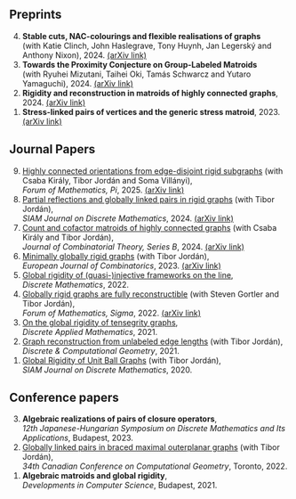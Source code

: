 Preprints
------

<ol reversed>  
<li>**Stable cuts, NAC-colourings and flexible realisations of graphs**\
(with Katie Clinch, John Haslegrave, Tony Huynh, Jan Legerský and Anthony Nixon), 2024. <a href="https://arxiv.org/abs/2412.16018" class="arxiv-link">(arXiv link)</a></li>
<li>**Towards the Proximity Conjecture on Group-Labeled Matroids**\
(with Ryuhei Mizutani, Taihei Oki, Tamás Schwarcz and Yutaro Yamaguchi), 2024. <a href="https://arxiv.org/abs/2411.06771" class="arxiv-link">(arXiv link)</a></li>
<li>**Rigidity and reconstruction in matroids of highly connected graphs**, 2024. <a href="https://arxiv.org/abs/2410.23431" class="arxiv-link">(arXiv link)</a></li>
<li>**Stress-linked pairs of vertices and the generic stress matroid**, 2023. <a href="https://arxiv.org/abs/2308.16851" class="arxiv-link">(arXiv link)</a></li>
</ol>  


Journal Papers
------

<ol reversed> 
<li><a href="https://doi.org/10.1017/fmp.2025.4" class="paper-link"> Highly connected orientations from edge-disjoint rigid subgraphs</a> (with Csaba Király, Tibor Jordán and Soma Villányi),\
*Forum of Mathematics, Pi*, 2025. <a href="https://arxiv.org/abs/2401.12670" class="arxiv-link">(arXiv link)</a></li>
<li><a href="https://doi.org/10.1137/23M157065X" class="paper-link"> Partial reflections and globally linked pairs in rigid graphs</a> (with Tibor Jordán),\
*SIAM Journal on Discrete Mathematics*, 2024. <a href="https://arxiv.org/abs/2305.03412" class="arxiv-link">(arXiv link)</a></li>
<li><a href="https://doi.org/10.1016/j.jctb.2023.12.004" class="paper-link">Count and cofactor matroids of highly connected graphs</a> (with Csaba Király and Tibor Jordán),\
*Journal of Combinatorial Theory, Series B*, 2024. <a href="https://arxiv.org/abs/2209.06204" class="arxiv-link">(arXiv link)</a></li>
<li><a href="https://doi.org/10.1016/j.ejc.2022.103626" class="paper-link">Minimally globally rigid graphs</a> (with Tibor Jordán),\
*European Journal of Combinatorics*, 2023. <a href="https://arxiv.org/abs/2202.11617" class="arxiv-link">(arXiv link)</a></li>
<li><a href="https://doi.org/10.1016/j.disc.2021.112687" class="paper-link">Global rigidity of (quasi-)injective frameworks on the line</a>,\
*Discrete Mathematics*, 2022.
<li><a href="https://doi.org/10.1017/fms.2022.44 " class="paper-link">Globally rigid graphs are fully reconstructible</a> (with Steven Gortler and Tibor Jordán),\
*Forum of Mathematics, Sigma*, 2022. <a href="https://arxiv.org/abs/2105.04363" class="arxiv-link">(arXiv link)</a></li>
<li><a href="https://doi.org/10.1016/j.dam.2021.06.007" class="paper-link">On the global rigidity of tensegrity graphs</a>,\
*Discrete Applied Mathematics*, 2021.
<li><a href="https://doi.org/10.1007/s00454-021-00275-7" class="paper-link">Graph reconstruction from unlabeled edge lengths</a> (with Tibor Jordán),\
*Discrete & Computational Geometry*, 2021.</li>
<li><a href="https://doi.org/10.1137/18M1220662" class="paper-link">Global Rigidity of Unit Ball Graphs</a> (with Tibor Jordán),\
*SIAM Journal on Discrete Mathematics*, 2020.</li>
</ol>  



Conference papers
------

<ol reversed>
<li>**Algebraic realizations of pairs of closure operators**,\
*12th Japanese-Hungarian Symposium on Discrete Mathematics and Its Applications*, Budapest, 2023.</li>
<li><a href="https://www.torontomu.ca/content/dam/canadian-conference-computational-geometry-2022/papers/CCCG2022_paper_47.pdf" class="paper-link">Globally linked pairs in braced maximal outerplanar graphs</a> (with Tibor Jordán),\
*34th Canadian Conference on Computational Geometry*, Toronto, 2022.</li>
<li>**Algebraic matroids and global rigidity**,\
*Developments in Computer Science*, Budapest, 2021.</li>
</ol>


<!-- 
Miscellaneous writings
------

<ol reversed>
<li><a href="https://egres.elte.hu/www/qp-19-03.html"  class="paper-link">Extensions of unit ball globally rigid graphs</a>,\
*EGRES Quick-Proofs series*, 2019.</li>
</ol>
 -->
